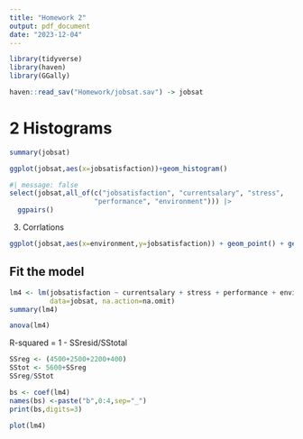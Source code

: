 ```yaml
---
title: "Homework 2"
output: pdf_document
date: "2023-12-04"
---
```


```r
library(tidyverse)
library(haven)
library(GGally)
```

```r
haven::read_sav("Homework/jobsat.sav") -> jobsat
```

# 2 Histograms
```r
summary(jobsat)
```

```r
ggplot(jobsat,aes(x=jobsatisfaction))+geom_histogram()
```

```r
#| message: false
select(jobsat,all_of(c("jobsatisfaction", "currentsalary", "stress", 
                     "performance", "environment"))) |>
  ggpairs()

```
3. Corrlations

```r
ggplot(jobsat,aes(x=environment,y=jobsatisfaction)) + geom_point() + geom_smooth()
```

## Fit the model
```r
lm4 <- lm(jobsatisfaction ~ currentsalary + stress + performance + environment,
          data=jobsat, na.action=na.omit)
summary(lm4)
```
```r
anova(lm4)
```
R-squared = 1 - SSresid/SStotal

```r
SSreg <- (4500+2500+2200+400)
SStot <- 5600+SSreg
SSreg/SStot
```

```r

bs <- coef(lm4)
names(bs) <-paste("b",0:4,sep="_")
print(bs,digits=3)
```

```r
plot(lm4)

```

